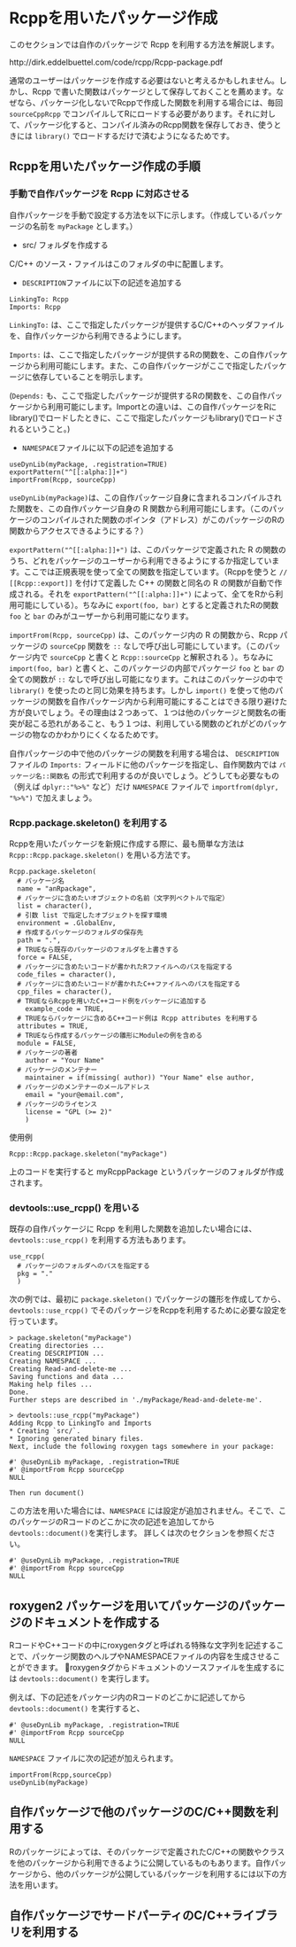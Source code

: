 # Rcppを用いたパッケージ作成

このセクションでは自作のパッケージで Rcpp を利用する方法を解説します。

http://dirk.eddelbuettel.com/code/rcpp/Rcpp-package.pdf


通常のユーザーはパッケージを作成する必要はないと考えるかもしれません。しかし、Rcpp で書いた関数はパッケージとして保存しておくことを薦めます。なぜなら、パッケージ化しないでRcppで作成した関数を利用する場合には、毎回 `sourceCppRcpp` でコンパイルしてRにロードする必要があります。それに対して、パッケージ化すると、コンパイル済みのRcpp関数を保存しておき、使うときには `library()` でロードするだけで済むようになるためです。

## Rcppを用いたパッケージ作成の手順


### 手動で自作パッケージを Rcpp に対応させる

自作パッケージを手動で設定する方法を以下に示します。（作成しているパッケージの名前を `myPackage` とします。）

* src/ フォルダを作成する

C/C++ のソース・ファイルはこのフォルダの中に配置します。

* `DESCRIPTION`ファイルに以下の記述を追加する

```
LinkingTo: Rcpp
Imports: Rcpp
```

`LinkingTo:` は、ここで指定したパッケージが提供するC/C++のヘッダファイルを、自作パッケージから利用できるようにします。

`Imports:` は、ここで指定したパッケージが提供するRの関数を、この自作パッケージから利用可能にします。また、この自作パッケージがここで指定したパッケージに依存していることを明示します。

(`Depends:` も、ここで指定したパッケージが提供するRの関数を、この自作パッケージから利用可能にします。Importとの違いは、この自作パッケージをRにlibrary()でロードしたときに、ここで指定したパッケージもlibrary()でロードされるということ。)


* `NAMESPACE`ファイルに以下の記述を追加する

```
useDynLib(myPackage, .registration=TRUE)
exportPattern("^[[:alpha:]]+")
importFrom(Rcpp, sourceCpp)
```

`useDynLib(myPackage)`は、この自作パッケージ自身に含まれるコンパイルされた関数を、この自作パッケージ自身の R 関数から利用可能にします。（このパッケージのコンパイルされた関数のポインタ（アドレス）がこのパッケージのRの関数からアクセスできるようにする？）

`exportPattern("^[[:alpha:]]+")` は、このパッケージで定義された R の関数のうち、どれをパッケージのユーザーから利用できるようにするか指定しています。ここでは正規表現を使って全ての関数を指定しています。（Rcppを使うと `// [[Rcpp::export]]` を付けて定義した C++ の関数と同名の R の関数が自動で作成される。それを `exportPattern("^[[:alpha:]]+")` によって、全てをRから利用可能にしている）。ちなみに `export(foo, bar)` とすると定義されたRの関数 `foo` と `bar` のみがユーザーから利用可能になります。

`importFrom(Rcpp, sourceCpp)` は、このパッケージ内の R の関数から、Rcpp パッケージの `sourceCpp` 関数を `::` なしで呼び出し可能にしています。（このパッケージ内で `sourceCpp` と書くと `Rcpp::sourceCpp` と解釈される ）。ちなみに `import(foo, bar)` と書くと、このパッケージの内部でパッケージ `foo` と `bar` の全ての関数が `::` なしで呼び出し可能になります。これはこのパッケージの中で `library()` を使ったのと同じ効果を持ちます。しかし `import()` を使って他のパッケージの関数を自作パッケージ内から利用可能にすることはできる限り避けた方が良いでしょう。その理由は２つあって、１つは他のパッケージと関数名の衝突が起こる恐れがあること、もう１つは、利用している関数のどれがどのパッケージの物なのかわかりにくくなるためです。

自作パッケージの中で他のパッケージの関数を利用する場合は、 `DESCRIPTION` ファイルの `Imports:` フィールドに他のパッケージを指定し、自作関数内では `パッケージ名::関数名` の形式で利用するのが良いでしょう。どうしても必要なもの（例えば `dplyr::"%>%"` など）だけ `NAMESPACE` ファイルで `importfrom(dplyr, "%>%")` で加えましょう。




### Rcpp.package.skeleton() を利用する

Rcppを用いたパッケージを新規に作成する際に、最も簡単な方法は `Rcpp::Rcpp.package.skeleton()` を用いる方法です。

```
Rcpp.package.skeleton(
  # パッケージ名
  name = "anRpackage",
  # パッケージに含めたいオブジェクトの名前（文字列ベクトルで指定）
  list = character(),
  # 引数 list で指定したオブジェクトを探す環境
  environment = .GlobalEnv,
  # 作成するパッケージのフォルダの保存先
  path = ".",
  # TRUEなら既存のパッケージのフォルダを上書きする
  force = FALSE,
  # パッケージに含めたいコードが書かれたRファイルへのパスを指定する
  code_files = character(),
  # パッケージに含めたいコードが書かれたC++ファイルへのパスを指定する
  cpp_files = character(),
  # TRUEならRcppを用いたC++コード例をパッケージに追加する
	example_code = TRUE,
  # TRUEならパッケージに含めるC++コード例は Rcpp attributes を利用する
  attributes = TRUE,
  # TRUEなら作成するパッケージの雛形にModuleの例を含める
  module = FALSE,
  # パッケージの著者
	author = "Your Name"
  # パッケージのメンテナー
	maintainer = if(missing( author)) "Your Name" else author,
  # パッケージのメンテナーのメールアドレス
	email = "your@email.com",
  # パッケージのライセンス
	license = "GPL (>= 2)"
	)
```

使用例

```
Rcpp::Rcpp.package.skeleton("myPackage")
```

上のコードを実行すると myRcppPackage というパッケージのフォルダが作成されます。


### devtools::use_rcpp() を用いる

既存の自作パッケージに Rcpp を利用した関数を追加したい場合には、`devtools::use_rcpp()` を利用する方法もあります。

```
use_rcpp(
  # パッケージのフォルダへのパスを指定する
  pkg = "." 
  )
```

次の例では、最初に `package.skeleton()` でパッケージの雛形を作成してから、`devtools::use_rcpp()` でそのパッケージをRcppを利用するために必要な設定を行っています。

```
> package.skeleton("myPackage")
Creating directories ...
Creating DESCRIPTION ...
Creating NAMESPACE ...
Creating Read-and-delete-me ...
Saving functions and data ...
Making help files ...
Done.
Further steps are described in './myPackage/Read-and-delete-me'.

> devtools::use_rcpp("myPackage")
Adding Rcpp to LinkingTo and Imports
* Creating `src/`.
* Ignoring generated binary files.
Next, include the following roxygen tags somewhere in your package:

#' @useDynLib myPackage, .registration=TRUE
#' @importFrom Rcpp sourceCpp
NULL

Then run document()
```

この方法を用いた場合には、`NAMESPACE` には設定が追加されません。そこで、このパッケージのRコードのどこかに次の記述を追加してから `devtools::document()`を実行します。
詳しくは次のセクションを参照ください。

```
#' @useDynLib myPackage, .registration=TRUE
#' @importFrom Rcpp sourceCpp
NULL
```


## roxygen2 パッケージを用いてパッケージのパッケージのドキュメントを作成する

RコードやC++コードの中にroxygenタグと呼ばれる特殊な文字列を記述することで、パッケージ関数のヘルプやNAMESPACEファイルの内容を生成させることができます。

roxygenタグからドキュメントのソースファイルを生成するには `devtools::document()` を実行します。

例えば、下の記述をパッケージ内のRコードのどこかに記述してから `devtools::document()` を実行すると、

```
#' @useDynLib myPackage, .registration=TRUE
#' @importFrom Rcpp sourceCpp
NULL
```
`NAMESPACE` ファイルに次の記述が加えられます。

```
importFrom(Rcpp,sourceCpp)
useDynLib(myPackage)
```








## 自作パッケージで他のパッケージのC/C++関数を利用する

Rのパッケージによっては、そのパッケージで定義されたC/C++の関数やクラスを他のパッケージから利用できるように公開しているものもあります。自作パッケージから、他のパッケージが公開しているパッケージを利用するには以下の方法を用います。








## 自作パッケージでサードパーティのC/C++ライブラリを利用する
